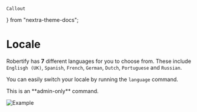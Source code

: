     Callout
} from "nextra-theme-docs";

# Locale

Robertify has **7** different languages for you to choose from. These include
`Englisgh (UK)`, `Spanish`, `French`, `German`, `Dutch`, `Portuguese` and `Russian`.


You can easily switch your locale by running the `language` command.

<Callout type='warning'>
    This is an **admin-only** command.
</Callout>

![Example]()